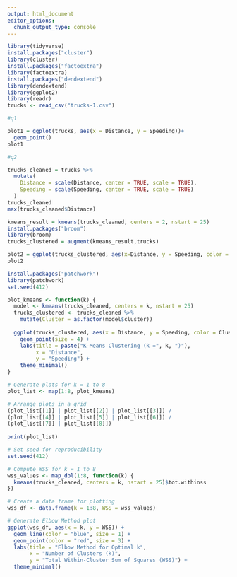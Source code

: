 ---
output: html_document
editor_options: 
  chunk_output_type: console
---
```{r Setup}
library(tidyverse)
install.packages("cluster")
library(cluster)
install.packages("factoextra")
library(factoextra)
install.packages("dendextend")
library(dendextend)
library(ggplot2)
library(readr)
trucks <- read_csv("trucks-1.csv")
```

```{r}
#q1

plot1 = ggplot(trucks, aes(x = Distance, y = Speeding))+
  geom_point()
plot1
```

```{r}
#q2

trucks_cleaned = trucks %>%
  mutate(
    Distance = scale(Distance, center = TRUE, scale = TRUE),
    Speeding = scale(Speeding, center = TRUE, scale = TRUE)
  )
trucks_cleaned
max(trucks_cleaned$Distance)

kmeans_result = kmeans(trucks_cleaned, centers = 2, nstart = 25)
install.packages("broom")
library(broom)
trucks_clustered = augment(kmeans_result,trucks)

plot2 = ggplot(trucks_clustered, aes(x=Distance, y = Speeding, color = as.factor(.cluster)))+geom_point()
plot2
```

```{r}
install.packages("patchwork")
library(patchwork)
set.seed(412)

plot_kmeans <- function(k) {
  model <- kmeans(trucks_cleaned, centers = k, nstart = 25)
  trucks_clustered <- trucks_cleaned %>%
    mutate(Cluster = as.factor(model$cluster))
  
  ggplot(trucks_clustered, aes(x = Distance, y = Speeding, color = Cluster)) +
    geom_point(size = 4) +
    labs(title = paste("K-Means Clustering (k =", k, ")"),
         x = "Distance",
         y = "Speeding") +
    theme_minimal()
}

# Generate plots for k = 1 to 8
plot_list <- map(1:8, plot_kmeans)

# Arrange plots in a grid
(plot_list[[1]] | plot_list[[2]] | plot_list[[3]]) /
(plot_list[[4]] | plot_list[[5]] | plot_list[[6]]) /
(plot_list[[7]] | plot_list[[8]])
 
print(plot_list)
```

```{r}

# Set seed for reproducibility
set.seed(412)

# Compute WSS for k = 1 to 8
wss_values <- map_dbl(1:8, function(k) {
  kmeans(trucks_cleaned, centers = k, nstart = 25)$tot.withinss
})

# Create a data frame for plotting
wss_df <- data.frame(k = 1:8, WSS = wss_values)

# Generate Elbow Method plot
ggplot(wss_df, aes(x = k, y = WSS)) +
  geom_line(color = "blue", size = 1) +
  geom_point(color = "red", size = 3) +
  labs(title = "Elbow Method for Optimal k",
       x = "Number of Clusters (k)",
       y = "Total Within-Cluster Sum of Squares (WSS)") +
  theme_minimal()

```

